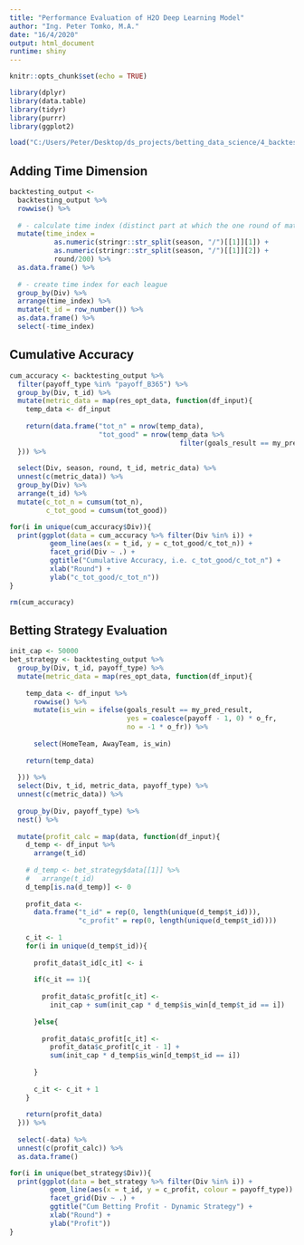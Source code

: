 ```yaml
---
title: "Performance Evaluation of H2O Deep Learning Model"
author: "Ing. Peter Tomko, M.A."
date: "16/4/2020"
output: html_document
runtime: shiny
---
```


```r
knitr::opts_chunk$set(echo = TRUE)

library(dplyr)
library(data.table)
library(tidyr)
library(purrr)
library(ggplot2)

load("C:/Users/Peter/Desktop/ds_projects/betting_data_science/4_backtesting/db_temp/b_h2o_deeplearning.RData")
```

## Adding Time Dimension
```r
backtesting_output <- 
  backtesting_output %>%
  rowwise() %>%
  
  # - calculate time index (distinct part at which the one round of matches is executed)
  mutate(time_index = 
           as.numeric(stringr::str_split(season, "/")[[1]][1]) + 
           as.numeric(stringr::str_split(season, "/")[[1]][2]) + 
           round/200) %>%
  as.data.frame() %>%
  
  # - create time index for each league
  group_by(Div) %>%
  arrange(time_index) %>%
  mutate(t_id = row_number()) %>%
  as.data.frame() %>%
  select(-time_index)
```

## Cumulative Accuracy

```r
cum_accuracy <- backtesting_output %>%
  filter(payoff_type %in% "payoff_B365") %>%
  group_by(Div, t_id) %>%
  mutate(metric_data = map(res_opt_data, function(df_input){
    temp_data <- df_input
    
    return(data.frame("tot_n" = nrow(temp_data),
                      "tot_good" = nrow(temp_data %>% 
                                          filter(goals_result == my_pred_result))))
  })) %>%
  
  select(Div, season, round, t_id, metric_data) %>%
  unnest(c(metric_data)) %>%
  group_by(Div) %>%
  arrange(t_id) %>%
  mutate(c_tot_n = cumsum(tot_n),
         c_tot_good = cumsum(tot_good))

for(i in unique(cum_accuracy$Div)){
  print(ggplot(data = cum_accuracy %>% filter(Div %in% i)) +
          geom_line(aes(x = t_id, y = c_tot_good/c_tot_n)) +
          facet_grid(Div ~ .) +
          ggtitle("Cumulative Accuracy, i.e. c_tot_good/c_tot_n") +
          xlab("Round") +
          ylab("c_tot_good/c_tot_n"))
}

rm(cum_accuracy)
```

## Betting Strategy Evaluation
```r
init_cap <- 50000
bet_strategy <- backtesting_output %>%
  group_by(Div, t_id, payoff_type) %>%
  mutate(metric_data = map(res_opt_data, function(df_input){
    
    temp_data <- df_input %>%
      rowwise() %>%
      mutate(is_win = ifelse(goals_result == my_pred_result, 
                             yes = coalesce(payoff - 1, 0) * o_fr, 
                             no = -1 * o_fr)) %>%
      
      select(HomeTeam, AwayTeam, is_win)
    
    return(temp_data)
    
  })) %>%
  select(Div, t_id, metric_data, payoff_type) %>%
  unnest(c(metric_data)) %>%
  
  group_by(Div, payoff_type) %>%
  nest() %>%
  
  mutate(profit_calc = map(data, function(df_input){
    d_temp <- df_input %>%
      arrange(t_id)
    
    # d_temp <- bet_strategy$data[[1]] %>%
    #   arrange(t_id)
    d_temp[is.na(d_temp)] <- 0
    
    profit_data <- 
      data.frame("t_id" = rep(0, length(unique(d_temp$t_id))),
                 "c_profit" = rep(0, length(unique(d_temp$t_id))))
    
    c_it <- 1
    for(i in unique(d_temp$t_id)){
      
      profit_data$t_id[c_it] <- i
      
      if(c_it == 1){
        
        profit_data$c_profit[c_it] <- 
          init_cap + sum(init_cap * d_temp$is_win[d_temp$t_id == i])
        
      }else{
        
        profit_data$c_profit[c_it] <- 
          profit_data$c_profit[c_it - 1] +
          sum(init_cap * d_temp$is_win[d_temp$t_id == i])
        
      }
      
      c_it <- c_it + 1
    }
    
    return(profit_data)
  })) %>%
  
  select(-data) %>%
  unnest(c(profit_calc)) %>%
  as.data.frame()

for(i in unique(bet_strategy$Div)){
  print(ggplot(data = bet_strategy %>% filter(Div %in% i)) +
          geom_line(aes(x = t_id, y = c_profit, colour = payoff_type)) +
          facet_grid(Div ~ .) +
          ggtitle("Cum Betting Profit - Dynamic Strategy") +
          xlab("Round") +
          ylab("Profit"))
}
```